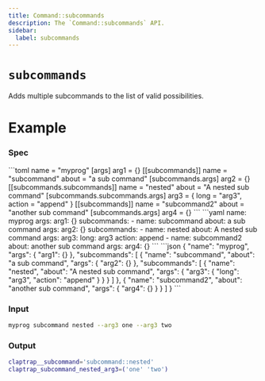 ```yaml
---
title: Command::subcommands
description: The `Command::subcommands` API.
sidebar:
  label: subcommands
---
```



# `subcommands` <LinkButton href="https://docs.rs/clap/latest/clap/struct.Command.html#method.subcommands" icon="open-book" variant="minimal"></LinkButton>

<Badge text="since 0.1.0" size="small" />

Adds multiple subcommands to the list of valid possibilities.

# Example

### Spec

<Tabs syncKey="format">
  <TabItem label="TOML">
```toml
name = "myprog"
[args]
arg1 = {}
[[subcommands]]
name = "subcommand"
about = "a sub command"
[subcommands.args]
arg2 = {}
[[subcommands.subcommands]]
name = "nested"
about = "A nested sub command"
[subcommands.subcommands.args]
arg3 = { long = "arg3", action = "append" }
[[subcommands]]
name = "subcommand2"
about = "another sub command"
[subcommands.args]
arg4 = {}
```
  </TabItem>
  <TabItem label="YAML">
```yaml
name: myprog
args:
  arg1: {}
subcommands:
- name: subcommand
  about: a sub command
  args:
    arg2: {}
  subcommands:
  - name: nested
    about: A nested sub command
    args:
      arg3:
        long: arg3
        action: append
- name: subcommand2
  about: another sub command
  args:
    arg4: {}
```
  </TabItem>
  <TabItem label="JSON">
```json
{
  "name": "myprog",
  "args": {
    "arg1": {}
  },
  "subcommands": [
    {
      "name": "subcommand",
      "about": "a sub command",
      "args": {
        "arg2": {}
      },
      "subcommands": [
        {
          "name": "nested",
          "about": "A nested sub command",
          "args": {
            "arg3": {
              "long": "arg3",
              "action": "append"
            }
          }
        }
      ]
    },
    {
      "name": "subcommand2",
      "about": "another sub command",
      "args": {
        "arg4": {}
      }
    }
  ]
}
```
  </TabItem>
</Tabs>

### Input

```bash
myprog subcommand nested --arg3 one --arg3 two
```

### Output

```bash
claptrap__subcommand='subcommand::nested'
claptrap_subcommand_nested_arg3=('one' 'two')
```
